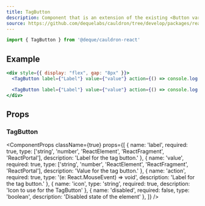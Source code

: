 ```yaml
---
title: TagButton
description: Component that is an extension of the existing <Button variant="tag"> that requires those properties listed in the Props Section
source: https://github.com/dequelabs/cauldron/tree/develop/packages/react/src/components/TagButton/index.tsx
---
```



```js
import { TagButton } from '@deque/cauldron-react'
```

## Example

```jsx example
<div style={{ display: "flex", gap: "8px" }}>
  <TagButton label={"Label"} value={"value"} action={() => console.log("test")} icon={"pencil"} />

  <TagButton label={"Label"} value={"value"} action={() => console.log("test")} icon={"pencil"} disabled={true} />
</div>
```


## Props

### TagButton

<ComponentProps 
  className={true} 
  props={[
    {
      name: 'label',
      required: true,
      type: ['string', 'number', 'ReactElement', 'ReactFragment', 'ReactPortal'],
      description: 'Label for the tag button.'
    },
    {
      name: 'value',
      required: true,
      type: ['string', 'number', 'ReactElement', 'ReactFragment', 'ReactPortal'],
      description: 'Value for the tag button.'
    },
    {
      name: 'action',
      required: true,
      type: '(e: React.MouseEvent<HTMLButtonElement>) => void',
      description: 'Label for the tag button.'
    },
    {
      name: 'icon',
      type: 'string',
      required: true,
      description: 'Icon to use for the TagButton'
    },
    {
      name: 'disabled',
      required: false,
      type: 'boolean',
      description: 'Disabled state of the element'
    },
  ]}
/>
